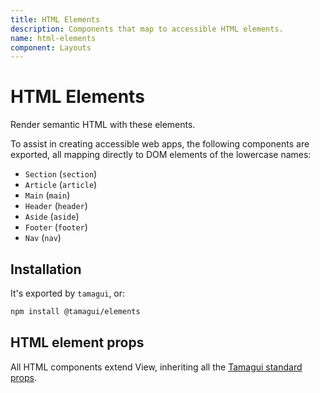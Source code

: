 ```yaml
---
title: HTML Elements
description: Components that map to accessible HTML elements.
name: html-elements
component: Layouts
---
```


# HTML Elements

<Description>Render semantic HTML with these elements.</Description>

To assist in creating accessible web apps, the following components are exported, all mapping directly to DOM elements of the lowercase names:

- `Section` (`section`)
- `Article` (`article`)
- `Main` (`main`)
- `Header` (`header`)
- `Aside` (`aside`)
- `Footer` (`footer`)
- `Nav` (`nav`)

## Installation

It's exported by `tamagui`, or:

```bash
npm install @tamagui/elements
```

## HTML element props

All HTML components extend View, inheriting all the [Tamagui standard props](/docs/intro/props).

